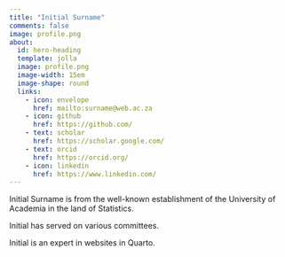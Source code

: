 ```yaml
---
title: "Initial Surname"
comments: false
image: profile.png
about:
  id: hero-heading
  template: jolla
  image: profile.png
  image-width: 15em
  image-shape: round
  links:
    - icon: envelope
      href: mailto:surname@web.ac.za
    - icon: github
      href: https://github.com/
    - text: scholar
      href: https://scholar.google.com/
    - text: orcid
      href: https://orcid.org/
    - icon: linkedin
      href: https://www.linkedin.com/
---
```


::: {#hero-heading}

Initial Surname is from the well-known establishment of the University of Academia in the land of Statistics.

Initial has served on various committees.

Initial is an expert in websites in Quarto.
:::